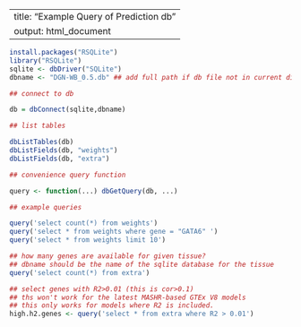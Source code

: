 
---
title: "Example Query of Prediction db"
output: html_document
---


```r

install.packages("RSQLite")
library("RSQLite")
sqlite <- dbDriver("SQLite")
dbname <- "DGN-WB_0.5.db" ## add full path if db file not in current directory

## connect to db

db = dbConnect(sqlite,dbname)

## list tables

dbListTables(db)
dbListFields(db, "weights")
dbListFields(db, "extra")

## convenience query function

query <- function(...) dbGetQuery(db, ...)

## example queries

query('select count(*) from weights')
query('select * from weights where gene = "GATA6" ')
query('select * from weights limit 10')

## how many genes are available for given tissue?
## dbname should be the name of the sqlite database for the tissue
query('select count(*) from extra')

## select genes with R2>0.01 (this is cor>0.1)
## ths won't work for the latest MASHR-based GTEx V8 models
## this only works for models where R2 is included. 
high.h2.genes <- query('select * from extra where R2 > 0.01')



```
